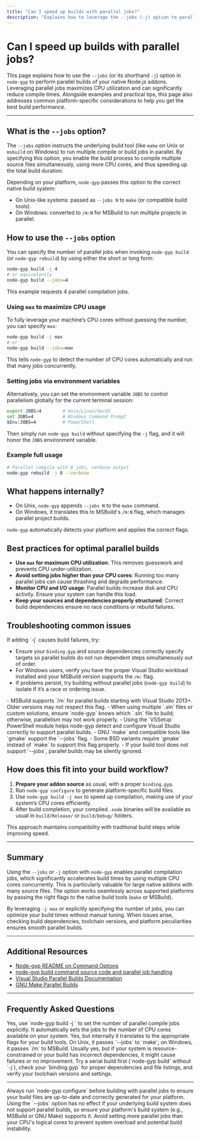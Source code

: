 ```yaml
---
title: "Can I speed up builds with parallel jobs?"
description: "Explains how to leverage the --jobs (-j) option to parallelize compilation. Provides examples for maximizing CPU usage and advice for common issues on specific platforms."
---
```


# Can I speed up builds with parallel jobs?

This page explains how to use the `--jobs` (or its shorthand `-j`) option in `node-gyp` to perform parallel builds of your native Node.js addons. Leveraging parallel jobs maximizes CPU utilization and can significantly reduce compile times. Alongside examples and practical tips, this page also addresses common platform-specific considerations to help you get the best build performance.

---

## What is the `--jobs` option?

The `--jobs` option instructs the underlying build tool (like `make` on Unix or `msbuild` on Windows) to run multiple compile or build jobs in parallel. By specifying this option, you enable the build process to compile multiple source files simultaneously, using more CPU cores, and thus speeding up the total build duration.

Depending on your platform, `node-gyp` passes this option to the correct native build system:

- On Unix-like systems: passed as `--jobs N` to `make` (or compatible build tools).
- On Windows: converted to `/m:N` for MSBuild to run multiple projects in parallel.


## How to use the `--jobs` option

You can specify the number of parallel jobs when invoking `node-gyp build` (or `node-gyp rebuild`) by using either the short or long form:

```bash
node-gyp build -j 4
# or equivalently
node-gyp build --jobs=4
```

This example requests 4 parallel compilation jobs.

### Using `max` to maximize CPU usage

To fully leverage your machine’s CPU cores without guessing the number, you can specify `max`:

```bash
node-gyp build -j max
# or
node-gyp build --jobs=max
```

This tells `node-gyp` to detect the number of CPU cores automatically and run that many jobs concurrently.

### Setting jobs via environment variables

Alternatively, you can set the environment variable `JOBS` to control parallelism globally for the current terminal session:

```bash
export JOBS=4        # Unix/Linux/macOS
set JOBS=4           # Windows Command Prompt
$Env:JOBS=4          # PowerShell
```

Then simply run `node-gyp build` without specifying the `-j` flag, and it will honor the `JOBS` environment variable.

### Example full usage

```bash
# Parallel compile with 8 jobs, verbose output
node-gyp rebuild -j 8 --verbose
```

## What happens internally?

- On Unix, `node-gyp` appends `--jobs N` to the `make` command.
- On Windows, it translates this to MSBuild's `/m:N` flag, which manages parallel project builds.

`node-gyp` automatically detects your platform and applies the correct flags.

## Best practices for optimal parallel builds

- **Use `max` for maximum CPU utilization**: This removes guesswork and prevents CPU under-utilization.
- **Avoid setting jobs higher than your CPU cores**: Running too many parallel jobs can cause thrashing and degrade performance.
- **Monitor CPU and I/O usage**: Parallel builds increase disk and CPU activity. Ensure your system can handle this load.
- **Keep your sources and dependencies properly structured**: Correct build dependencies ensure no race conditions or rebuild failures.

## Troubleshooting common issues

<AccordionGroup title="Parallel Build Issues and Solutions">
<Accordion title="Build Fails or Errors with Parallel Jobs">
If adding `-j` causes build failures, try:

- Ensure your `binding.gyp` and source dependencies correctly specify targets so parallel builds do not run dependent steps simultaneously out of order.
- For Windows users, verify you have the proper Visual Studio workload installed and your MSBuild version supports the `/m:` flag.
- If problems persist, try building without parallel jobs (`node-gyp build`) to isolate if it’s a race or ordering issue.
</Accordion>
<Accordion title="Windows Specific Notes">
- MSBuild supports `/m` for parallel builds starting with Visual Studio 2013+. Older versions may not respect this flag.
- When using multiple `.sln` files or custom solutions, ensure `node-gyp` knows which `.sln` file to build; otherwise, parallelism may not work properly.
- Using the `VSSetup` PowerShell module helps node-gyp detect and configure Visual Studio correctly to support parallel builds.
</Accordion>
<Accordion title="Unix/Linux/macOS Specific Notes">
- GNU `make` and compatible tools like `gmake` support the `--jobs` flag.
- Some BSD variants require `gmake` instead of `make` to support this flag properly.
- If your build tool does not support `--jobs`, parallel builds may be silently ignored.
</Accordion>
</AccordionGroup>

## How does this fit into your build workflow?

1. **Prepare your addon source** as usual, with a proper `binding.gyp`.
2. Run `node-gyp configure` to generate platform-specific build files.
3. Use `node-gyp build -j max` to speed up compilation, making use of your system’s CPU cores efficiently.
4. After build completion, your compiled `.node` binaries will be available as usual in `build/Release/` or `build/Debug/` folders.

This approach maintains compatibility with traditional build steps while improving speed.

---

## Summary

Using the `--jobs` or `-j` option with `node-gyp` enables parallel compilation jobs, which significantly accelerates build times by using multiple CPU cores concurrently. This is particularly valuable for large native addons with many source files. The option works seamlessly across supported platforms by passing the right flags to the native build tools (`make` or MSBuild).

By leveraging `-j max` or explicitly specifying the number of jobs, you can optimize your build times without manual tuning. When issues arise, checking build dependencies, toolchain versions, and platform peculiarities ensures smooth parallel builds.

---

## Additional Resources

- [Node-gyp README on Command Options](https://github.com/nodejs/node-gyp/blob/main/README.md#command-options)
- [node-gyp build command source code and parallel job handling](https://github.com/nodejs/node-gyp/blob/main/lib/build.js)
- [Visual Studio Parallel Builds Documentation](https://docs.microsoft.com/en-us/visualstudio/msbuild/msbuild-command-line-reference)
- [GNU Make Parallel Builds](https://www.gnu.org/software/make/manual/html_node/Parallel.html)

---

## Frequently Asked Questions

<AccordionGroup title="FAQ on Parallel Builds with node-gyp">
<Accordion title="Can I specify a specific number of jobs?">
Yes, use `node-gyp build -j <number>` to set the number of parallel compile jobs explicitly.
</Accordion>
<Accordion title="What does `-j max` do?">
It automatically sets the jobs to the number of CPU cores available on your system.
</Accordion>
<Accordion title="Does `--jobs` work on all platforms?">
Yes, but internally it translates to the appropriate flags for your build tools. On Unix, it passes `--jobs` to `make`; on Windows, it passes `/m` to MSBuild.
</Accordion>
<Accordion title="Will parallel jobs always speed up the build?">
Usually yes, but if your system is resource-constrained or your build has incorrect dependencies, it might cause failures or no improvement.
</Accordion>
<Accordion title="What should I do if the build fails only with `-j`?">
Try a serial build first (`node-gyp build` without `-j`), check your `binding.gyp` for proper dependencies and file listings, and verify your toolchain versions and settings.
</Accordion>
</AccordionGroup>

---

<Tip>
Always run `node-gyp configure` before building with parallel jobs to ensure your build files are up-to-date and correctly generated for your platform.
</Tip>

<Note>
Using the `--jobs` option has no effect if your underlying build system does not support parallel builds, so ensure your platform's build system (e.g., MSBuild or GNU Make) supports it.
</Note>

<Warning>
Avoid setting more parallel jobs than your CPU's logical cores to prevent system overload and potential build instability.
</Warning>
